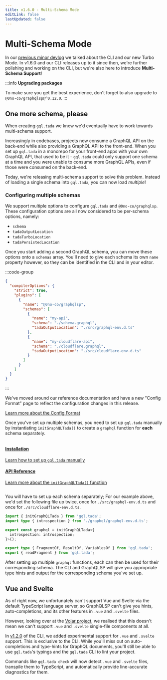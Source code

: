 ```yaml
---
title: v1.6.0 - Multi-Schema Mode
editLink: false
lastUpdated: false
---
```



# Multi-Schema Mode <Badge text="2024/04/26" />

In our [previous minor devlog](./2024-04-15) we talked about
the CLI and our new Turbo Mode.
In v1.6.0 and our CLI releases up to it since then, we're
further polishing and working on the CLI, but we're
also here to introduce **Multi-Schema Support**!

:::info
**Upgrading packages**

To make sure you get the best experience, don't forget to
also upgrade to `@0no-co/graphqlsp@^0.12.0`.
:::

## One more schema, please

When creating `gql.tada` we knew we'd eventually have to
work towards multi-schema support.

Increasingly in codebases, projects now consume a GraphQL
API on the back-end while also providing a GraphQL API to
the front-end. When you set up `gql.tada` in a monorepo
for your front-end apps with your own GraphQL API, that
used to be it - `gql.tada` could only support one schema
at a time and you were unable to consume more GraphQL APIs,
even if those were consumed on the back-end.

Today, we're releasing multi-schema support to solve this
problem. Instead of loading a single schema into `gql.tada`,
you can now load _multiple_!

### Configuring multiple schemas

We support multiple options to configure `gql.tada` and
`@0no-co/graphqlsp`. These configuration options are all
now considered to be per-schema options, namely:
- `schema`
- `tadaOutputLocation`
- `tadaTurboLocation`
- `tadaPersistedLocation`

Once you start adding a second GraphQL schema, you can move
these options onto a `schemas` array. You'll need to give each
schema its own `name` property however, so they can be identified
in the CLI and in your editor.

:::code-group
```json [tsconfig.json] {7-18}
{
  "compilerOptions": {
    "strict": true,
    "plugins": [
      {
        "name": "@0no-co/graphqlsp",
        "schemas": [
          {
            "name": "my-api",
            "schema": "./schema.graphql",
            "tadaOutputLocation": "./src/graphql-env.d.ts"
          },
          {
            "name": "my-cloudflare-api",
            "schema": "./cloudflare.graphql",
            "tadaOutputLocation": "./src/cloudflare-env.d.ts"
          }
        ]
      }
    ]
  }
}
```
:::

We've moved around our reference documentation and have a new "Config Format"
page to reflect the configuration changes in this release.

<a href="/reference/config-format" class="button">
    Learn more about the Config Format
</a>

Once you've set up multiple schemas, you need to set up `gql.tada`
manually by instantiating `initGraphQLTada()` to create a `graphql`
function for **each** schema separately.

<div class="column">
  <a href="/get-started/installation#initializing-gql-tada-manually" class="button">
    <h4>
      Installation
   </h4>
    <p>
      Learn how to set up <code>gql.tada</code> manually
    </p>
  </a>
  <a href="/reference/gql-tada-api#initgraphqltada" class="button">
    <h4>
      API Reference
   </h4>
    <p>
      Learn more about the <code>initGraphQLTada()</code> function
    </p>
  </a>
</div>

You will have to set up each schema separately; For our example above,
we'd set the following file up twice, once for `./src/graphql-env.d.ts`
and once for `./src/cloudflare-env.d.ts`.

```ts twoslash
import { initGraphQLTada } from 'gql.tada';
import type { introspection } from './graphql/graphql-env.d.ts';

export const graphql = initGraphQLTada<{
  introspection: introspection;
}>();

export type { FragmentOf, ResultOf, VariablesOf } from 'gql.tada';
export { readFragment } from 'gql.tada';
```

After setting up multiple `graphql` functions, each can then be
used for their corresponding schema. The CLI and GraphQLSP will
give you appropriate type hints and output for the corresponding
schema you've set up.

## Vue and Svelte

As of right now, we unfortunately can't support Vue and Svelte via
the default TypeScript language server, so GraphQLSP can't give you
hints, auto-completions, and its other features in `.vue` and `.svelte`
files.

However, looking over at the [Volar project](https://volarjs.dev/), we
realised that this doesn't mean we can't support `.vue` and `.svelte`
single-file components at all.

In [v1.2.0](https://github.com/0no-co/gql.tada/releases/tag/%40gql.tada%2Fcli-utils%401.2.0)
of the CLI, we added experimental support for `.vue` and `.svelte`
support. This is exclusive to the CLI. While you'll miss out on
auto-completions and type-hints for GraphQL documents, you'll still
be able to use `gql.tada`'s typings and the `gql.tada` CLI to lint
your project.

Commands like `gql.tada check` will now detect `.vue` and `.svelte`
files, transpile them to TypeScript, and automatically provide
line-accurate diagnostics for them.
